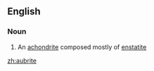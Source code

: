 ==English==

===Noun===
{{en-noun}}

# An [[achondrite]] composed mostly of [[enstatite]]

[[zh:aubrite]]